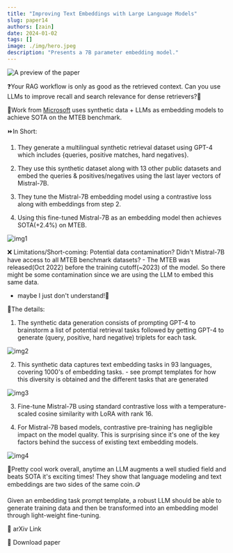 ```yaml
---
title: "Improving Text Embeddings with Large Language Models"
slug: paper14
authors: [zain]
date: 2024-01-02
tags: []
image: ./img/hero.jpeg
description: "Presents a 7B parameter embedding model."
---
```

![A preview of the paper](./img/hero.jpeg)

<!-- truncate -->


❓Your RAG workflow is only as good as the retrieved context. Can you use LLMs to improve recall and search relevance for dense retrievers?🤔

📜Work from [Microsoft](https://arxiv.org/abs/2401.00368) uses synthetic data + LLMs as embedding models to achieve SOTA on the MTEB benchmark.


⏩In Short: 

1. They generate a multilingual synthetic retrieval dataset using GPT-4 which includes \{queries, positive matches, hard negatives}. 

2. They use this synthetic dataset along with 13 other public datasets and embed the queries & positives/negatives using the last layer vectors of Mistral-7B.

3. They tune the Mistral-7B embedding model using a contrastive loss along with embeddings from step 2.

4. Using this fine-tuned Mistral-7B as an embedding model then achieves SOTA(+2.4%) on MTEB.

![img1](./img/GC1L3jXWwAAzeQx.jpeg)

❌ Limitations/Short-coming: Potential data contamination? Didn't Mistral-7B have access to all MTEB benchmark datasets? - The MTEB was released(Oct 2022) before the training cutoff(~2023) of the model. So there might be some contamination since we are using the LLM to embed this same data.

- maybe I just don't understand!🤷

📑The details:

1. The synthetic data generation consists of prompting GPT-4 to brainstorm a list of potential retrieval tasks followed by getting GPT-4 to generate (query, positive, hard negative) triplets for each task.

![img2](./img/GC1L-EdXgAA9QSZ.png)

2. This synthetic data captures text embedding tasks in 93 languages, covering 1000's of embedding tasks. - see prompt templates for how this diversity is obtained and the different tasks that are generated

![img3](./img/GC1MB5PXoAAqanX.jpeg)

3. Fine-tune Mistral-7B using standard contrastive loss with a temperature-scaled cosine similarity with LoRA with rank 16.

4. For Mistral-7B based models, contrastive pre-training has negligible impact on the model quality. This is surprising since it's one of the key factors behind the success of existing text embedding models.

![img4](./img/GC1Me0_XQAAkU1O.png)

🚀Pretty cool work overall, anytime an LLM augments a well studied field and beats SOTA it's exciting times! They show that language modeling and text embeddings are two sides of the same coin.🪙 

Given an embedding task prompt template, a robust LLM should be able to generate training data and then be transformed into an embedding model through light-weight fine-tuning.

<p>
  <DownloadButton link='https://arxiv.org/abs/2401.00368'>🔗 arXiv Link</DownloadButton>
</p>
<p>
  <DownloadButton link='https://arxiv.org/pdf/2401.00368'>📜 Download paper</DownloadButton>
</p>

<!-- We could create a specific template for Paper Review's -->

<WhatNext />
